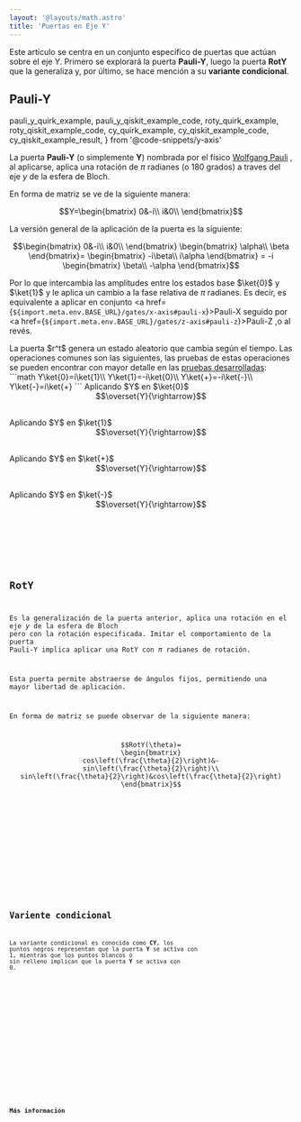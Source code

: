 ```yaml
---
layout: '@layouts/math.astro'
title: 'Puertas en Eje Y'
---
```


Este artículo se centra en un conjunto específico de puertas que actúan sobre el eje Y. Primero se explorará la puerta **Pauli-Y**, luego la puerta **RotY** que la generaliza y, por último, se hace mención a su **variante condicional**.

## Pauli-Y

  pauli_y_quirk_example,
  pauli_y_qiskit_example_code,
  roty_quirk_example,
  roty_qiskit_example_code,
  cy_quirk_example,
  cy_qiskit_example_code,
  cy_qiskit_example_result,
} from '@code-snippets/y-axis'

La puerta **Pauli-Y** (o simplemente **Y**) nombrada por el físico <a href="https://en.wikipedia.org/wiki/Wolfgang_Pauli" target="_blank">Wolfgang Pauli</a> , al aplicarse, aplica una rotación de $\pi$ radianes (o 180 grados) a traves del eje $y$ de la esfera de Bloch.

En forma de matriz se ve de la siguiente manera:

```math
Y=\begin{bmatrix}
0&-i\\
i&0\\
\end{bmatrix}
```

La versión general de la aplicación de la puerta es la siguiente:

```math
\begin{bmatrix}
0&-i\\
i&0\\
\end{bmatrix}
\begin{bmatrix}
\alpha\\
\beta
\end{bmatrix}=
\begin{bmatrix}
-i\beta\\
i\alpha
\end{bmatrix}
=
-i
\begin{bmatrix}
\beta\\
-\alpha
\end{bmatrix}
```

Por lo que intercambia las amplitudes entre los estados base $\ket{0}$ y $\ket{1}$ y le aplica un cambio a la fase relativa de $\pi$ radianes. Es decir, es equivalente a aplicar en conjunto <a href={`${import.meta.env.BASE_URL}/gates/x-axis#pauli-x`}>Pauli-X</a> seguido por <a href={`${import.meta.env.BASE_URL}/gates/z-axis#pauli-z`}>Pauli-Z</a> ,o al revés.

<Tabs>
  <TabItem label='Quirk'>
    <Box>
        <QuantumCircuit src={pauli_y_quirk_example} />
        La puerta $r^t$ genera un estado aleatorio que cambia según el tiempo.
    </Box>
  </TabItem>
  <TabItem label="Dirac">
    <Box>
        Las operaciones comunes son las siguientes, las pruebas de estas operaciones se pueden encontrar con mayor detalle en las <a href={`${import.meta.env.BASE_URL}/proofs/y-axis#conversiones-de-estados-comunes`}>pruebas desarrolladas</a>:
        ```math
        Y\ket{0}=i\ket{1}\\
        Y\ket{1}=-i\ket{0}\\
        Y\ket{+}=-i\ket{-}\\
        Y\ket{-}=i\ket{+}
        ```
    </Box>
  </TabItem>
  <TabItem label='Círculos'>
    <Box>
        Aplicando $Y$ en $\ket{0}$
        <div style="display: flex; justify-content:center; align-items:center; margin-bottom:30px; flex-direction:row">
            <Circle width={"100"} phase={"0"} prob={1} label={"\\ket{0}"}/>
            <Circle width={"100"} phase={"0"} prob={0} label={"\\ket{1}"}/>
            $$\overset{Y}{\rightarrow}$$ 
            <Circle width={"100"} phase={"0"} prob={0} label={"\\ket{0}"}/>
            <Circle width={"100"} phase={"90"} prob={1} label={"\\ket{1}"}/>
        </div>
        Aplicando $Y$ en $\ket{1}$
        <div style="display: flex; justify-content:center; align-items:center; margin-bottom:30px; flex-direction:row">
            <Circle width={"100"} phase={"0"} prob={0} label={"\\ket{0}"}/>
            <Circle width={"100"} phase={"0"} prob={1} label={"\\ket{1}"}/>
            $$\overset{Y}{\rightarrow}$$ 
            <Circle width={"100"} phase={"-90"} prob={1} label={"\\ket{0}"}/>
            <Circle width={"100"} phase={"0"} prob={0} label={"\\ket{1}"}/>
        </div>
        Aplicando $Y$ en $\ket{+}$
        <div style="display: flex; justify-content:center; align-items:center; margin-bottom:30px; flex-direction:row">
            <Circle width={"100"} phase={"0"} prob={0.5} label={"\\ket{0}"}/>
            <Circle width={"100"} phase={"0"} prob={0.5} label={"\\ket{1}"}/>
            $$\overset{Y}{\rightarrow}$$ 
            <Circle width={"100"} phase={"270"} prob={0.5} label={"\\ket{0}"}/>
            <Circle width={"100"} phase={"90"} prob={0.5} label={"\\ket{1}"}/>
        </div>
        Aplicando $Y$ en $\ket{-}$
        <div style="display: flex; justify-content:center; align-items:center; margin-bottom:30px; flex-direction:row">
            <Circle width={"100"} phase={"0"} prob={0.5} label={"\\ket{0}"}/>
            <Circle width={"100"} phase={"180"} prob={0.5} label={"\\ket{1}"}/>
            $$\overset{Y}{\rightarrow}$$ 
            <Circle width={"100"} phase={"90"} prob={0.5} label={"\\ket{0}"}/>
            <Circle width={"100"} phase={"90"} prob={0.5} label={"\\ket{1}"}/>
        </div>
    </Box>
  </TabItem>
  <TabItem label='Qiskit'> 
    <Box>
        <Code
          code={pauli_y_qiskit_example_code}
          lang='py'
        />
    </Box>
  </TabItem>
</Tabs>

## RotY

Es la generalización de la puerta anterior, aplica una rotación en el eje $y$ de la esfera de Bloch pero con la rotación especificada. Imitar el comportamiento de la puerta Pauli-Y implica aplicar una RotY con $\pi$ radianes de rotación.

Esta puerta permite abstraerse de ángulos fijos, permitiendo una mayor libertad de aplicación.

En forma de matriz se puede observar de la siguiente manera:

```math
RotY(\theta)=
\begin{bmatrix}
cos\left(\frac{\theta}{2}\right)&- sin\left(\frac{\theta}{2}\right)\\
sin\left(\frac{\theta}{2}\right)&cos\left(\frac{\theta}{2}\right)
\end{bmatrix}
```

<Tabs>
  <TabItem label='Quirk'>
    <Box>
      <QuantumCircuit src={roty_quirk_example} />
    </Box>
  </TabItem>
  <TabItem label='Qiskit'>
    <Box>
      <Code code={roty_qiskit_example_code} lang='py' />
    </Box>
  </TabItem>
</Tabs>

## Variente condicional

La variante condicional es conocida como **CY**, los puntos negros representan que la puerta **Y** se activa con $1$, mientras que los puntos blancos o sin relleno implican que la puerta **Y** se activa con $0$.

<Tabs>
  <TabItem label='Quirk'>
    <Box>
      <QuantumCircuit src={cy_quirk_example} />
    </Box>
  </TabItem>
  <TabItem label='Qiskit'>
    <Box>
      <Tabs>
        <TabItem label='Código'>
          <Code code={cy_qiskit_example_code} lang='py' />
        </TabItem>
        <TabItem label='Resultado'>
          <Code code={cy_qiskit_example_result} lang='text' />
        </TabItem>
      </Tabs>
    </Box>
  </TabItem>
</Tabs>

## Más información

<Recommendations />
<BibItem id='wong' prefix='Capítulo 3.3, ' rate='r' />
<BibItem id='basicGatesSoar' rate='a' />
<BibItem id='oreilly' rate='o' prefix='Capítulo 2, ' />
